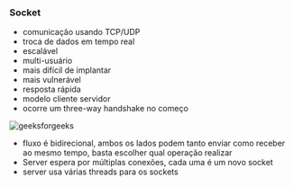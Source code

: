 






### Socket

-   comunicação usando TCP/UDP
-   troca de dados em tempo real
-   escalável
-   multi-usuário
-   mais difícil de implantar
-   mais vulnerável
-   resposta rápida
-   modelo cliente servidor
-   ocorre um three-way handshake no começo

![[geeksforgeeks](https://www.geeksforgeeks.org/socket-in-computer-network/)](image_467.png)

-   fluxo é bidirecional, ambos os lados podem tanto enviar como receber
    ao mesmo tempo, basta escolher qual operação realizar
-   Server espera por múltiplas conexões, cada uma é um novo socket
-   server usa várias threads para os sockets



